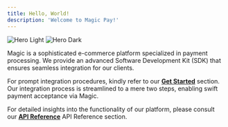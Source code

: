 ```yaml
---
title: Hello, World!
description: 'Welcome to Magic Pay!'
---
```


<img
  className="block dark:hidden"
  src="/logo/magic.svg"
  alt="Hero Light"
/>
<img
  className="hidden dark:block"
  src="/logo/magic.svg"
  alt="Hero Dark"
/>

Magic is a sophisticated e-commerce platform specialized in payment processing. We provide an advanced Software Development Kit (SDK) that ensures seamless integration for our clients.

For prompt integration procedures, kindly refer to our [**Get Started**](https://magic-21.mintlify.app/essentials/integration_overview) section. Our integration process is streamlined to a mere two steps, enabling swift payment acceptance via Magic.

For detailed insights into the functionality of our platform, please consult our [**API Reference**](https://magic-21.mintlify.app/api-reference/endpoint/checkout/get_checkout) API Reference section.

